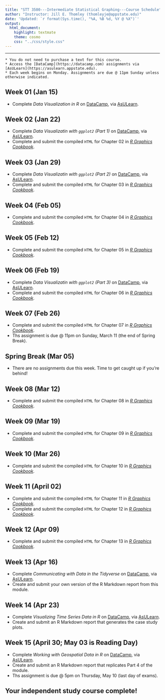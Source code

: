```yaml
---
title: "STT 3500---Intermediate Statistical Graphing---Course Schedule"
author: "Instructor: Jill E. Thomley (thomleyje@appstate.edu)"
date: 'Updated: `r format(Sys.time(), "%A, %B %d, %Y @ %X")`'
output: 
  html_document: 
    highlight: textmate
    theme: cosmo
    css: "../css/style.css"
---
```


<script type="text/x-mathjax-config">
MathJax.Hub.Config({
  TeX: { equationNumbers: { autoNumber: "AMS" } }
});
</script>

<hr>

```block
* You do not need to purchase a text for this course.
* Access the [DataCamp](https://datacamp.com) assignments via [AsULearn](https://asulearn.appstate.edu).
* Each week begins on Monday. Assignments are due @ 11pm Sunday unless otherwise indicated.
```


## Week 01 (Jan 15) {-}

* Complete _Data Visualization in R_ on [DataCamp](https://datacamp.com), via [AsULearn](https://asulearn.appstate.edu).


 
## Week 02 (Jan 22) {-}

* Complete _Data Visualizatin with `ggplot2` (Part 1)_ on [DataCamp](https://datacamp.com), via [AsULearn](https://asulearn.appstate.edu).
* Complete and submit the compiled `HTML` for Chapter 02 in _[R Graphics Cookbook](http://proquest.safaribooksonline.com.proxy006.nclive.org/9781449363086?uicode=appstate)_.


## Week 03 (Jan 29) {-}

* Complete _Data Visualizatin with `ggplot2` (Part 2)_ on [DataCamp](https://datacamp.com), via [AsULearn](https://asulearn.appstate.edu).
* Complete and submit the compiled `HTML` for Chapter 03 in _[R Graphics Cookbook](http://proquest.safaribooksonline.com.proxy006.nclive.org/9781449363086?uicode=appstate)_.

## Week 04 (Feb 05) {-}

* Complete and submit the compiled `HTML` for Chapter 04 in _[R Graphics Cookbook](http://proquest.safaribooksonline.com.proxy006.nclive.org/9781449363086?uicode=appstate)_.


## Week 05 (Feb 12) {-}

* Complete and submit the compiled `HTML` for Chapter 05 in _[R Graphics Cookbook](http://proquest.safaribooksonline.com.proxy006.nclive.org/9781449363086?uicode=appstate)_.


## Week 06 (Feb 19) {-}

* Complete _Data Visualizatin with `ggplot2` (Part 3)_ on [DataCamp](https://datacamp.com), via [AsULearn](https://asulearn.appstate.edu).
* Complete and submit the compiled `HTML` for Chapter 06 in _[R Graphics Cookbook](http://proquest.safaribooksonline.com.proxy006.nclive.org/9781449363086?uicode=appstate)_. 


## Week 07 (Feb 26) {-}

* Complete and submit the compiled `HTML` for Chapter 07 in _[R Graphics Cookbook](http://proquest.safaribooksonline.com.proxy006.nclive.org/9781449363086?uicode=appstate)_.
* Ths assignment is due @ 11pm on Sunday, March 11 (the end of Spring Break).


## Spring Break (Mar 05) {-}

* There are no assignments due this week. Time to get caught up if you're behind!


## Week 08 (Mar 12) {-}

* Complete and submit the compiled `HTML` for Chapter 08 in _[R Graphics Cookbook](http://proquest.safaribooksonline.com.proxy006.nclive.org/9781449363086?uicode=appstate)_.


## Week 09 (Mar 19) {-}

* Complete and submit the compiled `HTML` for Chapter 09 in _[R Graphics Cookbook](http://proquest.safaribooksonline.com.proxy006.nclive.org/9781449363086?uicode=appstate)_.


## Week 10 (Mar 26) {-}

* Complete and submit the compiled `HTML` for Chapter 10 in _[R Graphics Cookbook](http://proquest.safaribooksonline.com.proxy006.nclive.org/9781449363086?uicode=appstate)_.


## Week 11 (April 02) {-}

* Complete and submit the compiled `HTML` for Chapter 11 in _[R Graphics Cookbook](http://proquest.safaribooksonline.com.proxy006.nclive.org/9781449363086?uicode=appstate)_.
* Complete and submit the compiled `HTML` for Chapter 12 in _[R Graphics Cookbook](http://proquest.safaribooksonline.com.proxy006.nclive.org/9781449363086?uicode=appstate)_.


## Week 12 (Apr 09) {-}

* Complete and submit the compiled `HTML` for Chapter 13 in _[R Graphics Cookbook](http://proquest.safaribooksonline.com.proxy006.nclive.org/9781449363086?uicode=appstate)_.


## Week 13 (Apr 16) {-}

* Complete _Communicating with Data in the Tidyverse_ on [DataCamp](https://datacamp.com), via [AsULearn](https://asulearn.appstate.edu).
* Create and submit your own version of the R Markdown report from this module.


## Week 14 (Apr 23) {-}

* Complete _Visualizing Time Series Data in R_ on [DataCamp](https://datacamp.com), via [AsULearn](https://asulearn.appstate.edu).
* Create and submit an R Markdown report that generates the case study plots.


## Week 15 (April 30; May 03 is Reading Day) {-}

* Complete _Working with Geospatial Data in R_ on [DataCamp](https://datacamp.com), via [AsULearn](https://asulearn.appstate.edu).
* Create and submit an R Markdown report that replicates Part 4 of the module.
* Ths assignment is due @ 5pm on Thursday, May 10 (last day of exams).

## Your independent study course complete!
